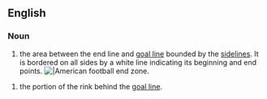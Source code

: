 ==English==
{{wikipedia}}

===Noun===
{{en-noun|head=[[end]] [[zone]]}}

# {{context|American football}} the area between the end line and [[goal line]] bounded by the [[sideline]]s. It is bordered on all sides by a white line indicating its beginning and end points. [[Image:120107-LA-USC-UCLA05-TDMcKnight.jpg|thumb||American football end zone.]]

# {{field hockey}} the portion of the rink behind the [[goal line]].